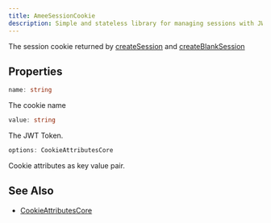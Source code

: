 ```yaml
---
title: AmeeSessionCookie
description: Simple and stateless library for managing sessions with JWT.
---
```


The session cookie returned by [createSession](/reference/functions/createsession) and [createBlankSession](/reference/functions/createblanksession)

## Properties

```ts
name: string
```
The cookie name

```ts
value: string
```
The JWT Token.

```ts
options: CookieAttributesCore
```
Cookie attributes as key value pair.

## See Also

- [CookieAttributesCore](/reference/types/cookieattributescore)
